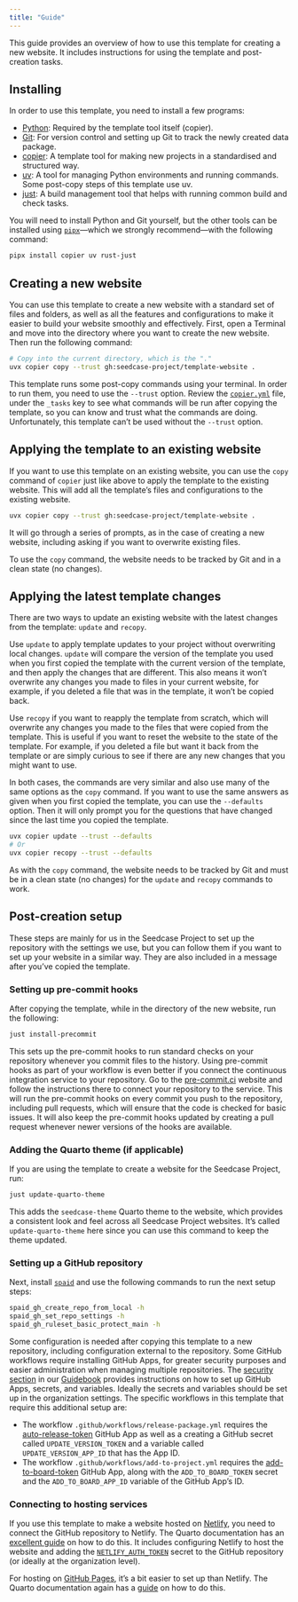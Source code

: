 ```yaml
---
title: "Guide"
---
```


This guide provides an overview of how to use this template for creating
a new website. It includes instructions for using the template and
post-creation tasks.

## Installing

In order to use this template, you need to install a few programs:

-   [Python](https://www.python.org/): Required by the template tool
    itself (copier).
-   [Git](https://git-scm.com/): For version control and setting up Git
    to track the newly created data package.
-   [copier](https://copier.readthedocs.io/en/stable/#quick-start): A
    template tool for making new projects in a standardised and
    structured way.
-   [uv](https://docs.astral.sh/uv/): A tool for managing Python
    environments and running commands. Some post-copy steps of this
    template use uv.
-   [just](https://just.systems/man/en/): A build management tool that
    helps with running common build and check tasks.

You will need to install Python and Git yourself, but the other tools
can be installed using
[`pipx`](https://pipxproject.github.io/pipx/)---which we strongly
recommend---with the following command:

``` bash
pipx install copier uv rust-just
```

## Creating a new website

You can use this template to create a new website with a standard set of
files and folders, as well as all the features and configurations to
make it easier to build your website smoothly and effectively. First,
open a Terminal and move into the directory where you want to create the
new website. Then run the following command:

``` bash
# Copy into the current directory, which is the "."
uvx copier copy --trust gh:seedcase-project/template-website .
```

::: callout-caution
This template runs some post-copy commands using your terminal. In order
to run them, you need to use the `--trust` option. Review the
[`copier.yml`](https://github.com/seedcase-project/template-website/blob/main/copier.yaml)
file, under the `_tasks` key to see what commands will be run after
copying the template, so you can know and trust what the commands are
doing. Unfortunately, this template can't be used without the `--trust`
option.
:::

## Applying the template to an existing website

If you want to use this template on an existing website, you can use the
`copy` command of `copier` just like above to apply the template to the
existing website. This will add all the template's files and
configurations to the existing website.

``` bash
uvx copier copy --trust gh:seedcase-project/template-website .
```

It will go through a series of prompts, as in the case of creating a new
website, including asking if you want to overwrite existing files.

::: callout-note
To use the `copy` command, the website needs to be tracked by Git and in
a clean state (no changes).
:::

## Applying the latest template changes

There are two ways to update an existing website with the latest changes
from the template: `update` and `recopy`.

Use `update` to apply template updates to your project without
overwriting local changes. `update` will compare the version of the
template you used when you first copied the template with the current
version of the template, and then apply the changes that are different.
This also means it won't overwrite any changes you made to files in your
current website, for example, if you deleted a file that was in the
template, it won't be copied back.

Use `recopy` if you want to reapply the template from scratch, which
will overwrite any changes you made to the files that were copied from
the template. This is useful if you want to reset the website to the
state of the template. For example, if you deleted a file but want it
back from the template or are simply curious to see if there are any new
changes that you might want to use.

In both cases, the commands are very similar and also use many of the
same options as the `copy` command. If you want to use the same answers
as given when you first copied the template, you can use the
`--defaults` option. Then it will only prompt you for the questions that
have changed since the last time you copied the template.

``` bash
uvx copier update --trust --defaults
# Or
uvx copier recopy --trust --defaults
```

As with the `copy` command, the website needs to be tracked by Git and
must be in a clean state (no changes) for the `update` and `recopy`
commands to work.

## Post-creation setup

These steps are mainly for us in the Seedcase Project to set up the
repository with the settings we use, but you can follow them if you want
to set up your website in a similar way. They are also included in a
message after you've copied the template.

### Setting up pre-commit hooks

After copying the template, while in the directory of the new website,
run the following:

``` bash
just install-precommit
```

This sets up the pre-commit hooks to run standard checks on your
repository whenever you commit files to the history. Using pre-commit
hooks as part of your workflow is even better if you connect the
continuous integration service to your repository. Go to the
[pre-commit.ci](https://pre-commit.ci/) website and follow the
instructions there to connect your repository to the service. This will
run the pre-commit hooks on every commit you push to the repository,
including pull requests, which will ensure that the code is checked for
basic issues. It will also keep the pre-commit hooks updated by creating
a pull request whenever newer versions of the hooks are available.

### Adding the Quarto theme (if applicable)

If you are using the template to create a website for the Seedcase
Project, run:

``` bash
just update-quarto-theme
```

This adds the `seedcase-theme` Quarto theme to the website, which
provides a consistent look and feel across all Seedcase Project
websites. It's called `update-quarto-theme` here since you can use this
command to keep the theme updated.

### Setting up a GitHub repository

Next, install [`spaid`](https://github.com/seedcase-project/spaid) and
use the following commands to run the next setup steps:

``` bash
spaid_gh_create_repo_from_local -h
spaid_gh_set_repo_settings -h
spaid_gh_ruleset_basic_protect_main -h
```

Some configuration is needed after copying this template to a new
repository, including configuration external to the repository. Some
GitHub workflows require installing GitHub Apps, for greater security
purposes and easier administration when managing multiple repositories.
The [security
section](https://guidebook.seedcase-project.org/operations/security#using-github-apps-to-generate-tokens)
in our [Guidebook](https://guidebook.seedcase-project.org/) provides
instructions on how to set up GitHub Apps, secrets, and variables.
Ideally the secrets and variables should be set up in the organization
settings. The specific workflows in this template that require this
additional setup are:

-   The workflow `.github/workflows/release-package.yml` requires the
    [auto-release-token](https://github.com/apps/auto-release-token)
    GitHub App as well as a creating a GitHub secret called
    `UPDATE_VERSION_TOKEN` and a variable called `UPDATE_VERSION_APP_ID`
    that has the App ID.
-   The workflow `.github/workflows/add-to-project.yml` requires the
    [add-to-board-token](https://github.com/apps/add-to-board-token)
    GitHub App, along with the `ADD_TO_BOARD_TOKEN` secret and the
    `ADD_TO_BOARD_APP_ID` variable of the GitHub App's ID.

### Connecting to hosting services

If you use this template to make a website hosted on
[Netlify](https://www.netlify.com/), you need to connect the GitHub
repository to Netlify. The Quarto documentation has an [excellent
guide](https://quarto.org/docs/publishing/netlify.html) on how to do
this. It includes configuring Netlify to host the website and adding the
[`NETLIFY_AUTH_TOKEN`](https://quarto.org/docs/publishing/netlify.html#netlify-credentials)
secret to the GitHub repository (or ideally at the organization level).

For hosting on [GitHub Pages](https://pages.github.com/), it's a bit
easier to set up than Netlify. The Quarto documentation again has a
[guide](https://quarto.org/docs/publishing/github-pages.html) on how to
do this.
